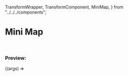 
  TransformWrapper,
  TransformComponent,
  MiniMap,
} from "../../../components";


<Meta
  title="Examples/Mini Map"
  component={TransformWrapper}
  argTypes={argsTypes}
/>

# Mini Map

<br />

### Preview:

<Canvas>
  <Story name="Mini Map">{(args) => <Template {...args} />}</Story>
</Canvas>

## Component API

<ArgsTable story="Mini Map" />
